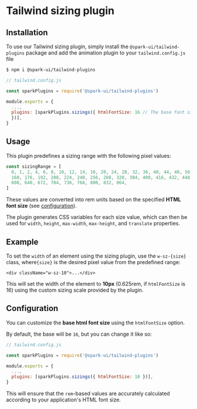 
<Meta title="utils/Tailwind plugins/sizings" />

# Tailwind sizing plugin

## Installation

To use our Tailwind sizing plugin, simply install the `@spark-ui/tailwind-plugins` package and add the animation plugin to your `tailwind.config.js` file

```bash
$ npm i @spark-ui/tailwind-plugins
```

```js
// tailwind.config.js

const sparkPlugins = require('@spark-ui/tailwind-plugins')

module.exports = {
  ...,
  plugins: [sparkPlugins.sizings({ htmlFontSize: 16 // The base font size for your application (default: 16)
  })],
}

```

## Usage

This plugin predefines a sizing range with the following pixel values:

```ts
const sizingRange = [
  0, 1, 2, 4, 6, 8, 10, 12, 14, 16, 20, 24, 28, 32, 36, 40, 44, 48, 56, 64, 80, 96, 112, 128, 144,
  160, 176, 192, 208, 224, 240, 256, 288, 320, 384, 400, 416, 432, 448, 464, 480, 512, 544, 576,
  608, 640, 672, 704, 736, 768, 800, 832, 864,
]
```

These values are converted into rem units based on the specified **HTML font size** (see [configuration](#configuration)).

The plugin generates CSS variables for each size value, which can then be used for `width`, `height`, `max-width`, `max-height`, and `translate` properties.

## Example

To set the `width` of an element using the sizing plugin, use the `w-sz-{size}` class, where`{size}` is the desired pixel value from the predefined range:

```tsx
<div className="w-sz-10">...</div>
```

This will set the width of the element to **10px** (0.625rem, if `htmlFontSize` is 16) using the custom sizing scale provided by the plugin.

## Configuration

You can customize the **base html font size** using the `htmlFontSize` option.

By default, the base will be `16`, but you can change it like so:

```js
// tailwind.config.js

const sparkPlugins = require('@spark-ui/tailwind-plugins')

module.exports = {
  ...,
  plugins: [sparkPlugins.sizings({ htmlFontSize: 10 })],
}

```

This will ensure that the `rem`-based values are accurately calculated according to your application's HTML font size.

